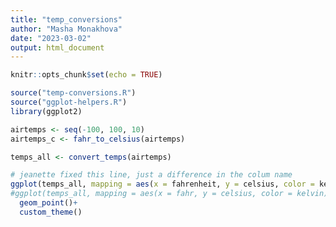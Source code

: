 ```yaml
---
title: "temp_conversions"
author: "Masha Monakhova"
date: "2023-03-02"
output: html_document
---
```


```r
knitr::opts_chunk$set(echo = TRUE)
```

```r
source("temp-conversions.R")
source("ggplot-helpers.R")
library(ggplot2)

```

```r
airtemps <- seq(-100, 100, 10)
airtemps_c <- fahr_to_celsius(airtemps)
```

```r
temps_all <- convert_temps(airtemps)
```

```r
# jeanette fixed this line, just a difference in the colum name
ggplot(temps_all, mapping = aes(x = fahrenheit, y = celsius, color = kelvin))+
#ggplot(temps_all, mapping = aes(x = fahr, y = celsius, color = kelvin))+
  geom_point()+
  custom_theme()
```

